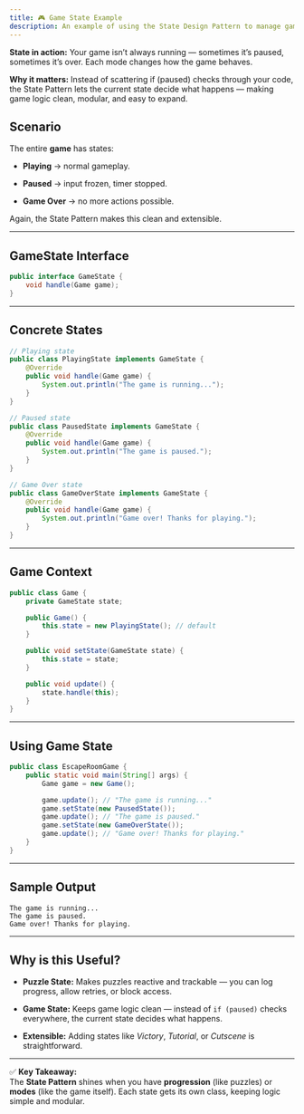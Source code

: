 ```yaml
---
title: 🎮 Game State Example
description: An example of using the State Design Pattern to manage game states.
---
```


**State in action:** Your game isn’t always running — sometimes it’s paused, sometimes it’s over. Each mode changes how the game behaves.

**Why it matters:** Instead of scattering if (paused) checks through your code, the State Pattern lets the current state decide what happens — making game logic clean, modular, and easy to expand.

## Scenario

The entire **game** has states:

- **Playing** → normal gameplay.
    
- **Paused** → input frozen, timer stopped.
    
- **Game Over** → no more actions possible.
    

Again, the State Pattern makes this clean and extensible.

---

## GameState Interface

```java
public interface GameState {
    void handle(Game game);
}
```

---

## Concrete States

```java
// Playing state
public class PlayingState implements GameState {
    @Override
    public void handle(Game game) {
        System.out.println("The game is running...");
    }
}

// Paused state
public class PausedState implements GameState {
    @Override
    public void handle(Game game) {
        System.out.println("The game is paused.");
    }
}

// Game Over state
public class GameOverState implements GameState {
    @Override
    public void handle(Game game) {
        System.out.println("Game over! Thanks for playing.");
    }
}
```

---

## Game Context

```java
public class Game {
    private GameState state;

    public Game() {
        this.state = new PlayingState(); // default
    }

    public void setState(GameState state) {
        this.state = state;
    }

    public void update() {
        state.handle(this);
    }
}
```

---

## Using Game State

```java
public class EscapeRoomGame {
    public static void main(String[] args) {
        Game game = new Game();

        game.update(); // "The game is running..."
        game.setState(new PausedState());
        game.update(); // "The game is paused."
        game.setState(new GameOverState());
        game.update(); // "Game over! Thanks for playing."
    }
}
```

---

## Sample Output

```
The game is running...
The game is paused.
Game over! Thanks for playing.
```

---

## Why is this Useful?

- **Puzzle State:** Makes puzzles reactive and trackable — you can log progress, allow retries, or block access.
    
- **Game State:** Keeps game logic clean — instead of `if (paused)` checks everywhere, the current state decides what happens.
    
- **Extensible:** Adding states like _Victory_, _Tutorial_, or _Cutscene_ is straightforward.
    

---

✅ **Key Takeaway:**  
The **State Pattern** shines when you have **progression** (like puzzles) or **modes** (like the game itself). Each state gets its own class, keeping logic simple and modular.